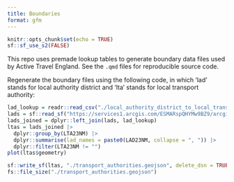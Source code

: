 ```yaml
---
title: Boundaries
format: gfm
---
```


```r
knitr::opts_chunk$set(echo = TRUE)
sf::sf_use_s2(FALSE)
```



This repo uses premade lookup tables to generate boundary data files used by Active Travel England.
See the `.qmd` files for reproducible source code.

Regenerate the boundary files using the following code, in which 'lad' stands for local authority district and 'lta' stands for local transport authority:

```r
lad_lookup = readr::read_csv("./local_authority_district_to_local_transport_authority_lookup.csv")
lads = sf::read_sf("https://services1.arcgis.com/ESMARspQHYMw9BZ9/arcgis/rest/services/Local_Authority_Districts_May_2023_UK_BUC_V2/FeatureServer/0/query?outFields=*&where=1%3D1&f=geojson")
lads_joined = dplyr::left_join(lads, lad_lookup)
ltas = lads_joined |>
  dplyr::group_by(LTA23NM) |>
  dplyr::summarise(lad_names = paste0(LAD23NM, collapse = ", ")) |>
  dplyr::filter(LTA23NM != "") 
plot(ltas$geometry)
```


```r
sf::write_sf(ltas, "./transport_authorities.geojson", delete_dsn = TRUE)
fs::file_size("./transport_authorities.geojson")
```